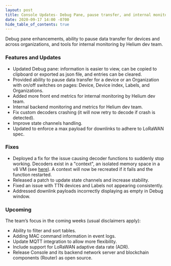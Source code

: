 ```yaml
---
layout: post
title: Console Updates- Debug Pane, pause transfer, and internal monitoring
date: 2020-09-17 14:00 -0700
hide_table_of_contents: true
---
```


Debug pane enhancements, ability to pause data transfer for devices and across organizations, and
tools for internal monitoring by Helium dev team.

<!--truncate-->

### Features and Updates

- Updated Debug pane: information is easier to view, can be copied to clipboard or exported as json
  file, and entries can be cleared.
- Provided ability to pause data transfer for a device or an Organization with on/off switches on
  pages: Device, Device index, Labels, and Organizations.
- Added more front end metrics for internal monitoring by Helium dev team.
- Internal backend monitoring and metrics for Helium dev team.
- Fix custom decoders crashing (it will now retry to decode if crash is detected).
- Improve state channels handling.
- Updated to enforce a max payload for downlinks to adhere to LoRaWAN spec.

### Fixes

- Deployed a fix for the issue causing decoder functions to suddenly stop working. Decoders exist in
  a "context", an isolated memory space in a v8 VM (see
  [here](https://github.com/helium/erlang_v8)). A context will now be recreated if it fails and the
  function restarted.
- Released a patch to update state channels and increase stability.
- Fixed an issue with TTN devices and Labels not appearing consistently.
- Addressed downlink payloads incorrectly displaying as empty in Debug window.

### Upcoming

The team’s focus in the coming weeks (usual disclaimers apply):

- Ability to filter and sort tables.
- Adding MAC command information in event logs.
- Update MQTT integration to allow more flexibility.
- Include support for LoRaWAN adaptive data rate (ADR).
- Release Console and its backend network server and blockchain components (Router) as open source.
